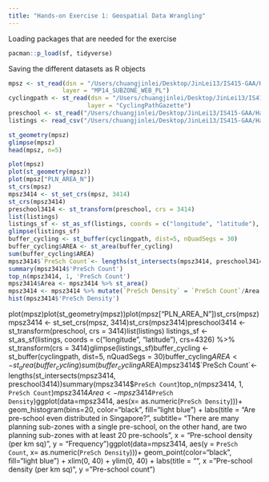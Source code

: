 ```yaml
---
title: "Hands-on Exercise 1: Geospatial Data Wrangling"
---
```


Loading packages that are needed for the exercise

```r
pacman::p_load(sf, tidyverse)
```

Saving the different datasets as R objects

```r
mpsz <- st_read(dsn = "/Users/chuangjinlei/Desktop/JinLei13/IS415-GAA/Hands-on_Ex/Hands-on_EX01/data/geospatial ", 
               layer = "MP14_SUBZONE_WEB_PL")
cyclingpath <- st_read(dsn = "/Users/chuangjinlei/Desktop/JinLei13/IS415-GAA/Hands-on_Ex/Hands-on_EX01/data/geospatial ", 
                      layer = "CyclingPathGazette")
preschool <- st_read("/Users/chuangjinlei/Desktop/JinLei13/IS415-GAA/Hands-on_Ex/Hands-on_EX01/data/geospatial /PreSchoolsLocation.kml")
listings <- read_csv("/Users/chuangjinlei/Desktop/JinLei13/IS415-GAA/Hands-on_Ex/Hands-on_EX01/data/aspatial/listings.csv")
```

```r
st_geometry(mpsz)
glimpse(mpsz)
head(mpsz, n=5) 
```

```r
plot(mpsz)
plot(st_geometry(mpsz))
plot(mpsz["PLN_AREA_N"])
st_crs(mpsz)
mpsz3414 <- st_set_crs(mpsz, 3414)
st_crs(mpsz3414)
preschool3414 <- st_transform(preschool, crs = 3414)
list(listings) 
listings_sf <- st_as_sf(listings, coords = c("longitude", "latitude"), crs=4326) %>% st_transform(crs = 3414)
glimpse(listings_sf)
buffer_cycling <- st_buffer(cyclingpath, dist=5, nQuadSegs = 30)
buffer_cycling$AREA <- st_area(buffer_cycling)
sum(buffer_cycling$AREA)
mpsz3414$`PreSch Count`<- lengths(st_intersects(mpsz3414, preschool3414))
summary(mpsz3414$'PreSch Count')
top_n(mpsz3414, 1, 'PreSch Count')
mpsz3414$Area <- mpsz3414 %>% st_area()
mpsz3414 <- mpsz3414 %>% mutate(`PreSch Density` = `PreSch Count`/Area * 1000000)
hist(mpsz3414$'PreSch Density')


```

plot(mpsz)plot(st_geometry(mpsz))plot(mpsz\["PLN_AREA_N"\])st_crs(mpsz)mpsz3414 \<- st_set_crs(mpsz, 3414)st_crs(mpsz3414)preschool3414 \<- st_transform(preschool, crs = 3414)list(listings) listings_sf \<- st_as_sf(listings, coords = c("longitude", "latitude"), crs=4326) %\>% st_transform(crs = 3414)glimpse(listings_sf)buffer_cycling \<- st_buffer(cyclingpath, dist=5, nQuadSegs = 30)buffer_cycling$AREA <- st_area(buffer_cycling)sum(buffer_cycling$AREA)mpsz3414$`PreSch Count`<- lengths(st_intersects(mpsz3414, preschool3414))summary(mpsz3414$`PreSch Count`)top_n(mpsz3414, 1, `PreSch Count`)mpsz3414$Area <- mpsz3414 %>% st_area()mpsz3414 <- mpsz3414 %>% mutate(`PreSch Density` = `PreSch Count`/Area * 1000000)hist(mpsz3414$`PreSch Density`)ggplot(data=mpsz3414, aes(x= as.numeric(`PreSch Density`)))+ geom_histogram(bins=20, color="black", fill="light blue") + labs(title = "Are pre-school even distributed in Singapore?", subtitle= "There are many planning sub-zones with a single pre-school, on the other hand, \nthere are two planning sub-zones with at least 20 pre-schools", x = "Pre-school density (per km sq)", y = "Frequency")ggplot(data=mpsz3414, aes(y = `PreSch Count`, x= as.numeric(`PreSch Density`)))+ geom_point(color="black", fill="light blue") + xlim(0, 40) + ylim(0, 40) + labs(title = "", x = "Pre-school density (per km sq)", y = "Pre-school count")
